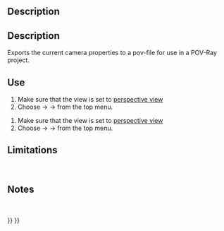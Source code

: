 <languages/>

{{Docnav
|[[Raytracing_WriteView|Export view to povray]]
|[[Raytracing_WritePart|Export part to povray]]
|[[Raytracing_Workbench|Raytracing]]
|IconL=Raytracing_WriteView.svg
|IconR=Raytracing_WritePart.svg
|IconC=Workbench_Raytracing.svg
}}

<div class="mw-translate-fuzzy">
{{GuiCommand/sv
|Name=Raytracing WriteCamera‏‎
|Name/sv=Raytracing WriteCamera‏‎
|MenuLocation=Raytracing → Camera‏‎
|Workbenches=[[Raytracing_Workbench/sv|Raytracing]]
|Shortcut=
|SeeAlso=
}}
</div>

==Description==

<div class="mw-translate-fuzzy">
==Description==
Exports the current camera properties to a pov-file for use in a POV-Ray project.
</div>

==Use==
#Make sure that the view is set to [[Std PerspectiveCamera|perspective view]]
#Choose {{KEY| Raytracing}}  →  {{KEY| Utilities}}  →{{KEY|[[Image:Raytracing_Camera.png|32px]] Export camera to POV-Ray...}}  from the top menu.

# Make sure that the view is set to [[Std_PerspectiveCamera|perspective view]]
# Choose {{KEY|Raytracing}}  →  {{KEY|Utilities}}  →{{KEY|[[Image:Raytracing_WriteCamera.svg|32px]] Export camera to POV-Ray...}}  from the top menu.

==Limitations==
<br />


==Notes==
<br />


{{Docnav
|[[Raytracing_WriteView|Export view to povray]]
|[[Raytracing_WritePart|Export part to povray]]
|[[Raytracing_Workbench|Raytracing]]
|IconL=Raytracing_WriteView.svg
|IconR=Raytracing_WritePart.svg
|IconC=Workbench_Raytracing.svg
}}

{{Raytracing_Tools_navi{{#translation:}}}}
{{Userdocnavi{{#translation:}}}}